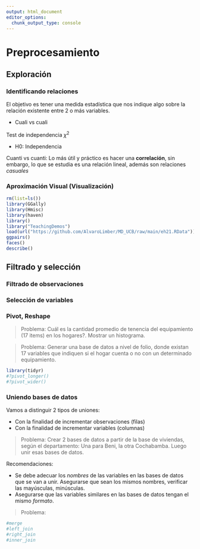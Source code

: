 ```yaml
---
output: html_document
editor_options: 
  chunk_output_type: console
---
```

# Preprocesamiento

## Exploración

### Identificando relaciones

El objetivo es tener una medida estadística que nos indique algo sobre la relación existente entre 2 o más variables.

  - Cuali vs cuali

Test de independencia $\chi^2$

  - H0: Independencia

Cuanti vs cuanti: Lo más útil y práctico es hacer una **correlación**, sin embargo, lo que se estudia es una relación lineal, además son relaciones *casuales*

### Aproximación Visual (Visualización)

```r
rm(list=ls())
library(GGally)
library(Hmisc)
library(haven)
library()
library("TeachingDemos")
load(url("https://github.com/AlvaroLimber/MD_UCB/raw/main/eh21.RData"))
ggpairs()
faces()
describe()
```

## Filtrado y selección
### Filtrado de observaciones
### Selección de variables
### Pivot, Reshape

> Problema: Cuál es la cantidad promedio de tenencia del equipamiento (17 items) en los hogares?. Mostrar un histograma.

> Problema: Generar una base de datos a nivel de folio, donde existan 17 variables que indiquen si el hogar cuenta o no con un determinado equipamiento.

```r
library(tidyr)
#?pivot_longer()
#?pivot_wider()
```

### Uniendo bases de datos

Vamos a distinguir 2 tipos de uniones:

  * Con la finalidad de incrementar observaciones (filas)
  * Con la finalidad de incrementar variables (columnas)

> Problema: Crear 2 bases de datos a partir de la base de viviendas, según el departamento: Una para Beni, la otra Cochabamba. Luego unir esas bases de datos.

Recomendaciones:

  * Se debe adecuar los *nombres* de las variables en las bases de datos que se van a unir. Asegurarse que sean los mismos nombres, verificar las mayúsculas, minúsculas.
  * Asegurarse que las variables similares en las bases de datos tengan el mismo *formato*.

> Problema: 

```r
#merge
#left_join
#right_join
#inner_join
```

